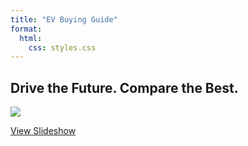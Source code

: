 ```yaml
---
title: "EV Buying Guide"
format:
  html:
    css: styles.css
---
```



<h2 class="tagline">Drive the Future. Compare the Best.</h2>


<div class="carousel-window">

![](images/lucid-air.jpg){.carousel-image}

</div>



<a href="https://docs.google.com/presentation/d/1jvlR61SVcH4eUqlgMXgFS6Jlc96sm2GNQjcybW0Dge0/edit?usp=sharing" class="cta-button">View Slideshow</a>


